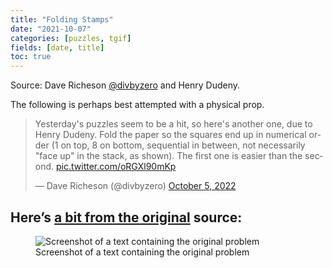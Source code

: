 ```yaml
---
title: "Folding Stamps"
date: "2021-10-07"
categories: [puzzles, tgif]
fields: [date, title]
toc: true
---
```


:::{.callout-tip appearance="simple" icon=false}
Source: Dave Richeson [@divbyzero](https://twitter.com/divbyzero) and Henry Dudeny.
:::

The following is perhaps best attempted with a physical prop.

<blockquote class="twitter-tweet"><p lang="en" dir="ltr">Yesterday&#39;s puzzles seem to be a hit, so here&#39;s another one, due to Henry Dudeny. Fold the paper so the squares end up in numerical order (1 on top, 8 on bottom, sequential in between, not necessarily &quot;face up&quot; in the stack, as shown). The first one is easier than the second. <a href="https://t.co/oRGXl90mKp">pic.twitter.com/oRGXl90mKp</a></p>&mdash; Dave Richeson (@divbyzero) <a href="https://twitter.com/divbyzero/status/1577640987412807680?ref_src=twsrc%5Etfw">October 5, 2022</a></blockquote> <script async src="https://platform.twitter.com/widgets.js" charset="utf-8"></script>


:::{.callout-tip collapse="true" icon="false"}
## Here's [a bit from the original](https://twitter.com/divbyzero/status/1577680402289917952) source:

![Screenshot of a text containing the original problem](source.jpg)
:::